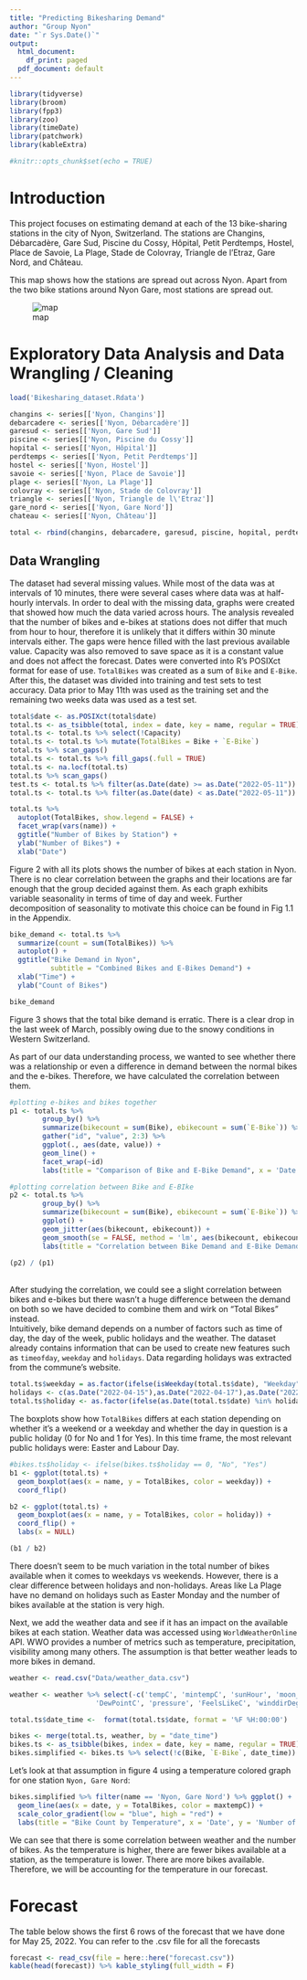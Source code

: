 ```yaml
---
title: "Predicting Bikesharing Demand"
author: "Group Nyon"
date: "`r Sys.Date()`"
output:
  html_document:
    df_print: paged
  pdf_document: default
---
```


```r
library(tidyverse)
library(broom)
library(fpp3)
library(zoo)
library(timeDate)
library(patchwork)
library(kableExtra)
```

```r
#knitr::opts_chunk$set(echo = TRUE)
```

# Introduction

This project focuses on estimating demand at each of the 13 bike-sharing stations in the city of Nyon, Switzerland. The stations are Changins, Débarcadère, Gare Sud, Piscine du Cossy, Hôpital, Petit Perdtemps, Hostel, Place de Savoie, La Plage, Stade de Colovray, Triangle de l'Etraz, Gare Nord, and Château.  


This map shows how the stations are spread out across Nyon. Apart from the two bike stations around Nyon Gare, most stations are spread out.

![map](map.png)

# Exploratory Data Analysis and Data Wrangling / Cleaning

```r

load('Bikesharing_dataset.Rdata')

changins <- series[['Nyon, Changins']]
debarcadere <- series[['Nyon, Débarcadère']]
garesud <- series[['Nyon, Gare Sud']]
piscine <- series[['Nyon, Piscine du Cossy']]
hopital <- series[['Nyon, Hôpital']]
perdtemps <- series[['Nyon, Petit Perdtemps']]
hostel <- series[['Nyon, Hostel']]
savoie <- series[['Nyon, Place de Savoie']]
plage <- series[['Nyon, La Plage']]
colovray <- series[['Nyon, Stade de Colovray']]
triangle <- series[['Nyon, Triangle de l\'Etraz']]
gare_nord <- series[['Nyon, Gare Nord']]
chateau <- series[['Nyon, Château']]

total <- rbind(changins, debarcadere, garesud, piscine, hopital, perdtemps, hostel, savoie, plage, colovray, triangle, gare_nord, chateau)

```

## Data Wrangling

The dataset had several missing values. While most of the data was at intervals of 10 minutes, there were several cases where data was at half-hourly intervals. In order to deal with the missing data, graphs were created that showed how much the data varied across hours. The analysis revealed that the number of bikes and e-bikes at stations does not differ that much from hour to hour, therefore it is unlikely that it differs within 30 minute intervals either. The gaps were hence filled with the last previous available value. Capacity was also removed to save space as it is a constant value and does not affect the forecast. Dates were converted into R's POSIXct format for ease of use. `TotalBikes` was created as a sum of `Bike` and `E-Bike`. After this, the dataset was divided into training and test sets to test accuracy. Data prior to May 11th was used as the training set and the remaining two weeks data was used as a test set.

``` r
total$date <- as.POSIXct(total$date)
total.ts <- as_tsibble(total, index = date, key = name, regular = TRUE)
total.ts <- total.ts %>% select(!Capacity)
total.ts <- total.ts %>% mutate(TotalBikes = Bike + `E-Bike`)
total.ts %>% scan_gaps()
total.ts <- total.ts %>% fill_gaps(.full = TRUE)
total.ts <- na.locf(total.ts)
total.ts %>% scan_gaps()
test.ts <- total.ts %>% filter(as.Date(date) >= as.Date("2022-05-11"))
total.ts <- total.ts %>% filter(as.Date(date) < as.Date("2022-05-11"))
```

```r
total.ts %>%
  autoplot(TotalBikes, show.legend = FALSE) +
  facet_wrap(vars(name)) +
  ggtitle("Number of Bikes by Station") +
  ylab("Number of Bikes") +
  xlab("Date")
```

Figure 2 with all its plots shows the number of bikes at each station in Nyon. There is no clear correlation between the graphs and their locations are far enough that the group decided against them. As each graph exhibits variable seasonality in terms of time of day and week. Further decomposition of seasonality to motivate this choice can be found in Fig 1.1 in the Appendix.


```r
bike_demand <- total.ts %>% 
  summarize(count = sum(TotalBikes)) %>% 
  autoplot() + 
  ggtitle("Bike Demand in Nyon", 
          subtitle = "Combined Bikes and E-Bikes Demand") + 
  xlab("Time") + 
  ylab("Count of Bikes")

bike_demand 
```

Figure 3 shows that the total bike demand is erratic. There is a clear drop in the last week of March, possibly owing due to the snowy conditions in Western Switzerland.

As part of our data understanding process, we wanted to see whether there was a relationship or even a difference in demand between the normal bikes and the e-bikes. Therefore, we have calculated the correlation between them. 

``` r

#plotting e-bikes and bikes together
p1 <- total.ts %>%
        group_by() %>%
        summarize(bikecount = sum(Bike), ebikecount = sum(`E-Bike`)) %>% 
        gather("id", "value", 2:3) %>% 
        ggplot(., aes(date, value)) +
        geom_line() +
        facet_wrap(~id)
        labs(title = "Comparison of Bike and E-Bike Demand", x = 'Date', y = 'Total Bikes')

#plotting correlation between Bike and E-BIke
p2 <- total.ts %>%
        group_by() %>%
        summarize(bikecount = sum(Bike), ebikecount = sum(`E-Bike`)) %>%
        ggplot() + 
        geom_jitter(aes(bikecount, ebikecount)) +
        geom_smooth(se = FALSE, method = 'lm', aes(bikecount, ebikecount)) +
        labs(title = "Correlation between Bike Demand and E-Bike Demand", x = "Bikes", y = "E-Bikes")
```

``` r
(p2) / (p1)
```
<br>
After studying the correlation, we could see a slight correlation between bikes and e-bikes but there wasn't a huge difference between the demand on both so we have decided to combine them and wirk on "Total Bikes" instead. 
<br>
Intuitively, bike demand depends on a number of factors such as time of day, the day of the week, public holidays and the weather. The dataset already contains information that can be used to create new features such as `timeofday`, `weekday` and `holidays`. Data regarding holidays was extracted from the commune's website.

``` r

total.ts$weekday = as.factor(ifelse(isWeekday(total.ts$date), "Weekday", "Weekend"))
holidays <- c(as.Date("2022-04-15"),as.Date("2022-04-17"),as.Date("2022-04-18"),as.Date("2022-04-25"), as.Date("2022-05-01"))
total.ts$holiday <- as.factor(ifelse(as.Date(total.ts$date) %in% holidays, 1, 0))
```

The boxplots show how `TotalBikes` differs at each station depending on whether it's a weekend or a weekday and whether the day in question is a public holiday (0 for No and 1 for Yes). In this time frame, the most relevant public holidays were: Easter and Labour Day.

``` r
#bikes.ts$holiday <- ifelse(bikes.ts$holiday == 0, "No", "Yes")
b1 <- ggplot(total.ts) +
  geom_boxplot(aes(x = name, y = TotalBikes, color = weekday)) +
  coord_flip()

b2 <- ggplot(total.ts) +
  geom_boxplot(aes(x = name, y = TotalBikes, color = holiday)) +
  coord_flip() +
  labs(x = NULL)

(b1 / b2)
```

There doesn't seem to be much variation in the total number of bikes available when it comes to weekdays vs weekends. However, there is a clear difference between holidays and non-holidays. Areas like La Plage have no demand on holidays such as Easter Monday and the number of bikes available at the station is very high.

Next, we add the weather data and see if it has an impact on the available bikes at each station. Weather data was accessed using `WorldWeatherOnline` API. WWO provides a number of metrics such as temperature, precipitation, visibility among many others. The assumption is that better weather leads to more bikes in demand.

```r
weather <- read.csv("Data/weather_data.csv")

weather <- weather %>% select(-c('tempC', 'mintempC', 'sunHour', 'moon_illumination', 'moonrise', 'moonset', 'sunrise', 'sunset',
                     'DewPointC', 'pressure', 'FeelsLikeC', 'winddirDegree', 'location'))

total.ts$date_time <-  format(total.ts$date, format = '%F %H:00:00')

bikes <- merge(total.ts, weather, by = "date_time")
bikes.ts <- as_tsibble(bikes, index = date, key = name, regular = TRUE)
bikes.simplified <- bikes.ts %>% select(!c(Bike, `E-Bike`, date_time))
```

Let's look at that assumption in figure 4 using a temperature colored graph for one station `Nyon, Gare Nord`:

```r
bikes.simplified %>% filter(name == 'Nyon, Gare Nord') %>% ggplot() +
  geom_line(aes(x = date, y = TotalBikes, color = maxtempC)) +
  scale_color_gradient(low = "blue", high = "red") +
  labs(title = "Bike Count by Temperature", x = 'Date', y = 'Number of Bikes at Station')
```

We can see that there is some correlation between weather and the number of bikes. As the temperature is higher, there are fewer bikes available at a station, as the temperature is lower. There are more bikes available. Therefore, we will be accounting for the temperature in our forecast. 

# Forecast
The table below shows the first 6 rows of the forecast that we have done for May 25, 2022. You can refer to the .csv file for all the forecasts
```r
forecast <- read_csv(file = here::here("forecast.csv"))
kable(head(forecast)) %>% kable_styling(full_width = F)
```
